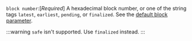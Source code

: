 `block number`:[_Required_] A hexadecimal block number, or one of the string tags `latest`, `earliest`, `pending`, or `finalized`. See the [default block parameter](https://ethereum.org/en/developers/docs/apis/json-rpc/#default-block).

:::warning
`safe` isn't supported. Use `finalized` instead. 
:::

